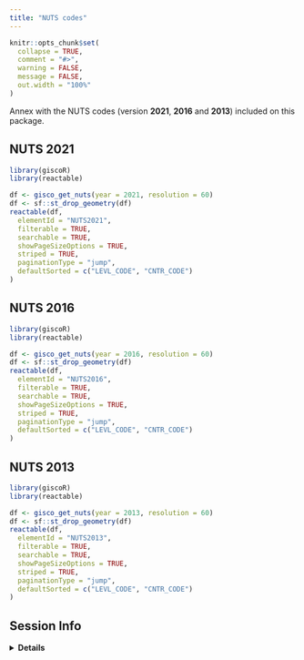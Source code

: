 ```yaml
---
title: "NUTS codes"
---
```


```r
knitr::opts_chunk$set(
  collapse = TRUE,
  comment = "#>",
  warning = FALSE,
  message = FALSE,
  out.width = "100%"
)

```


Annex with the NUTS codes (version **2021**, 
**2016** and **2013**) included on this package.

## NUTS 2021

```r

library(giscoR)
library(reactable)

df <- gisco_get_nuts(year = 2021, resolution = 60)
df <- sf::st_drop_geometry(df)
reactable(df,
  elementId = "NUTS2021",
  filterable = TRUE,
  searchable = TRUE,
  showPageSizeOptions = TRUE,
  striped = TRUE,
  paginationType = "jump",
  defaultSorted = c("LEVL_CODE", "CNTR_CODE")
)
```


## NUTS 2016

```r

library(giscoR)
library(reactable)

df <- gisco_get_nuts(year = 2016, resolution = 60)
df <- sf::st_drop_geometry(df)
reactable(df,
  elementId = "NUTS2016",
  filterable = TRUE,
  searchable = TRUE,
  showPageSizeOptions = TRUE,
  striped = TRUE,
  paginationType = "jump",
  defaultSorted = c("LEVL_CODE", "CNTR_CODE")
)
```

## NUTS 2013

```r

library(giscoR)
library(reactable)

df <- gisco_get_nuts(year = 2013, resolution = 60)
df <- sf::st_drop_geometry(df)
reactable(df,
  elementId = "NUTS2013",
  filterable = TRUE,
  searchable = TRUE,
  showPageSizeOptions = TRUE,
  striped = TRUE,
  paginationType = "jump",
  defaultSorted = c("LEVL_CODE", "CNTR_CODE")
)
```

## Session Info

<details>
  <summary><strong>Details</strong></summary>
```r
sessionInfo()
```
</details>
